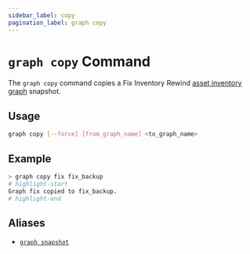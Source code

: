 ```yaml
---
sidebar_label: copy
pagination_label: graph copy
---
```


# `graph copy` Command

The `graph copy` command copies a Fix Inventory Rewind [asset inventory graph](../../../concepts/asset-inventory-graph/index.mdx) snapshot.

## Usage

```bash
graph copy [--force] [from_graph_name] <to_graph_name>
```

## Example

```bash
> graph copy fix fix_backup
# highlight-start
Graph fix copied to fix_backup.
# highlight-end
```

## Aliases

- [`graph snapshot`](./snapshot.mdx)
